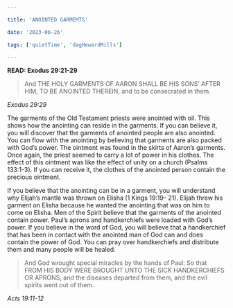 ```yaml
---

title: 'ANOINTED GARMEMTS'

date: '2023-06-26'

tags: ['quietTime', 'dagHewardMills']

---
```


**READ: Exodus 29:21-29**

>And THE HOLY GARMENTS OF AARON SHALL BE HIS SONS’ AFTER HIM, TO BE ANOINTED THEREIN, and to be consecrated in them. 

*Exodus 29:29*

The garments of the Old Testament priests were anointed with oil. This shows how the anointing can reside in the garments. If you can believe it, you will discover that the garments of anointed people are also anointed. You can flow with the anointing by believing that garments are also packed with God’s power. The ointment was found in the skirts of Aaron’s garments. Once again, the priest seemed to carry a lot of power in his clothes. The effect of this ointment was like the effect of unity on a church (Psalms 133:1-3). If you can receive it, the clothes of the anointed person contain the precious ointment. 

If you believe that the anointing can be in a garment, you will understand why Elijah’s mantle was thrown on Elisha (1 Kings 19:19- 21). Elijah threw his garment on Elisha because he wanted the anointing that was on him to come on Elisha. Men of the Spirit believe that the garments of the anointed contain power. Paul’s aprons and handkerchiefs were loaded with God’s power. If you believe in the word of God, you will believe that a handkerchief that has been in contact with the anointed man of God can and does contain the power of God. You can pray over handkerchiefs and distribute them and many people will be healed. 

>And God wrought special miracles by the hands of Paul: So that FROM HIS BODY WERE BROUGHT UNTO THE SICK HANDKERCHIEFS OR APRONS, and the diseases departed from them, and the evil spirits went out of them. 

*Acts 19:11-12*
